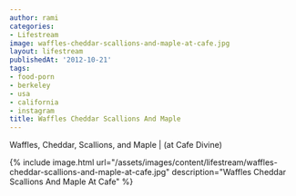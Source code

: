 ```yaml
---
author: rami
categories:
- Lifestream
image: waffles-cheddar-scallions-and-maple-at-cafe.jpg
layout: lifestream
publishedAt: '2012-10-21'
tags:
- food-porn
- berkeley
- usa
- california
- instagram
title: Waffles Cheddar Scallions And Maple
---
```


Waffles, Cheddar, Scallions, and Maple | (at Cafe Divine)

{% include image.html url="/assets/images/content/lifestream/waffles-cheddar-scallions-and-maple-at-cafe.jpg" description="Waffles Cheddar Scallions And Maple At Cafe" %}